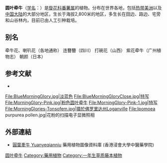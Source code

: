 {{Speciesbox
| name = 圆叶牵牛
| status = 
| status_system = 
| image = Ipomoea purpurea1.jpg
| image_width = 250px
| genus = Ipomoea
| species = purpurea
| authority = (Linn.) Voigt
}}

'''圆叶牵牛'''（[[学名|学名]]：{{lang|la|''Ipomoea purpurea''}}）是[[旋花科|旋花科]][[番薯属|番薯属]]的植物。分布在世界各地，包括[[热带|热带]][[美洲|美洲]]以及[[中国大陆|中国大陆]]的大部分地区，生长于海拔2,800米的地区，多生长在田边、路边、宅旁和山谷林内，目前已由人工引种栽培。

== 别名 ==
牵牛花、喇叭花（各地通称） 连簪簪（四川） 打碗花（山西） 紫花牵牛（广州植物志） 朝颜（日本）

== 参考文献 ==
<div class="references-small">
* {{cite web| url =http://www.bioinfo.cn/db05/KmzwSpecies.php?action=view&id=30699| title =圆叶牵牛| work =《中国高等植物数据库全库》| publisher =中国科学院微生物研究所| author =昆明植物研究所| accessdate =2009-02-26| deadurl =yes| archiveurl =https://web.archive.org/web/20160305024235/http://www.bioinfo.cn/db05/KmzwSpecies.php?action=view&id=30699| archivedate =2016-03-05}}
</div>
<gallery>
File:BlueMorningGlory.jpg|淡蓝色
File:BlueMorningGloryClose.jpg|特写
File:MorningGlory-Pink.jpg|粉色圆叶牵牛
File:MorningGlory-Pink-1.jpg|特写
File:MorningGlories-Tonsofem.jpg|摄於佛罗里达州Loganville
File:Ipomoea purpurea pollen.jpg|花粉的扫描电子显微照相
</gallery>

==外部連結==		
* [http://libproject.hkbu.edu.hk/was40/detail?lang=ch&channelid=1288&searchword=herb_id=D00216 圓葉牽牛 Yuanyeqianniu]{{Wayback|url=http://libproject.hkbu.edu.hk/was40/detail?lang=ch&channelid=1288&searchword=herb_id=D00216 |date=20160304105811 }} 藥用植物圖像資料庫 (香港浸會大學中醫藥學院) {{zh-hant}}{{en}}

{{Commons|Ipomoea purpurea}}
{{Wikispecies|Ipomoea purpurea}}
{{Taxonbar|from=Q1630964}}

[[Category:番薯属|圆叶牵牛]]
[[Category:藥用植物|Category:藥用植物]]
[[Category:一年生草质藤本植物|Category:一年生草质藤本植物]]


{{植物小作品}}